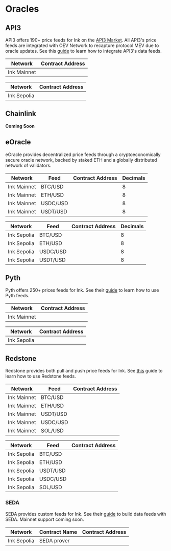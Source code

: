 
# Oracles

## API3

API3 offers 190+ price feeds for Ink on the [API3 Market](https://market.api3.org/ink). All API3's price feeds are integrated with OEV Network to recapture protocol MEV due to oracle updates. See this [guide](https://docs.api3.org/dapps/) to learn how to integrate API3's data feeds.

| Network     | Contract Address                                                                                                                                                          |
| ----------- | ------------------------------------------------------------------------------------------------------------------------------------------------------------------------- |
| Ink Mainnet | <CopyableCode code="0x709944a48cAf83535e43471680fDA4905FB3920a" href="https://explorer.inkonchain.com/address/0x709944a48cAf83535e43471680fDA4905FB3920a?tab=contract" /> |

| Network     | Contract Address                                                                                                                                                                  |
| ----------- | --------------------------------------------------------------------------------------------------------------------------------------------------------------------------------- |
| Ink Sepolia | <CopyableCode code="0x709944a48cAf83535e43471680fDA4905FB3920a" href="https://explorer-sepolia.inkonchain.com/address/0x709944a48cAf83535e43471680fDA4905FB3920a?tab=contract" /> |


## Chainlink

**Coming Soon**

## eOracle

eOracle provides decentralized price feeds through a cryptoeconomically secure oracle network, backed by staked ETH and a globally distributed network of validators.

| Network     | Feed     | Contract Address                                                                                                                                                          | Decimals |
| ----------- | -------- | ------------------------------------------------------------------------------------------------------------------------------------------------------------------------- | -------- |
| Ink Mainnet | BTC/USD  | <CopyableCode code="0xc1a823069a4439f9A5C5008eA38346d587028D37" href="https://explorer.inkonchain.com/address/0xc1a823069a4439f9A5C5008eA38346d587028D37?tab=contract" /> |    8     |
| Ink Mainnet | ETH/USD  | <CopyableCode code="0xdFc720E1ef024bfc768ed9E6F0e7Fc80E28f8CFA" href="https://explorer.inkonchain.com/address/0xdFc720E1ef024bfc768ed9E6F0e7Fc80E28f8CFA?tab=contract" /> |    8     |
| Ink Mainnet | USDC/USD | <CopyableCode code="0xF1d7c07d6DAA1200a137ea1146E1f8c5D6Fc0223" href="https://explorer.inkonchain.com/address/0xF1d7c07d6DAA1200a137ea1146E1f8c5D6Fc0223?tab=contract" /> |    8     |
| Ink Mainnet | USDT/USD | <CopyableCode code="0xd37D8878ed854027CB3a71907b95677BB0477baf" href="https://explorer.inkonchain.com/address/0xd37D8878ed854027CB3a71907b95677BB0477baf?tab=contract" /> |    8     |

| Network     | Feed     | Contract Address                                                                                                                                                                  | Decimals |
| ----------- | -------- | --------------------------------------------------------------------------------------------------------------------------------------------------------------------------------- | -------- |
| Ink Sepolia | BTC/USD  | <CopyableCode code="0xD4bc859E0de1bAc03A5b9Ffaf71393328EB1B274" href="https://explorer-sepolia.inkonchain.com/address/0xD4bc859E0de1bAc03A5b9Ffaf71393328EB1B274?tab=contract" /> |    8     |
| Ink Sepolia | ETH/USD  | <CopyableCode code="0x71bafCA6F2181C16173Dc3FAeF49090e687238D6" href="https://explorer-sepolia.inkonchain.com/address/0x71bafCA6F2181C16173Dc3FAeF49090e687238D6?tab=contract" /> |    8     |
| Ink Sepolia | USDC/USD | <CopyableCode code="0x5e2C566F9B8859fF42E78F7A9540efAb9Ae71DE1" href="https://explorer-sepolia.inkonchain.com/address/0x5e2C566F9B8859fF42E78F7A9540efAb9Ae71DE1?tab=contract" /> |    8     |
| Ink Sepolia | USDT/USD | <CopyableCode code="0x23552E6Ca60D94a519F66D4CF4A958049f98c652" href="https://explorer-sepolia.inkonchain.com/address/0x23552E6Ca60D94a519F66D4CF4A958049f98c652?tab=contract" /> |    8     |



## Pyth

Pyth offers 250+ prices feeds for Ink.
See their [guide](https://docs.pyth.network/price-feeds/getting-started) to learn how to use Pyth feeds.

| Network     | Contract Address                                                                                                                                                          |
| ----------- | ------------------------------------------------------------------------------------------------------------------------------------------------------------------------- |
| Ink Mainnet | <CopyableCode code="0x2880aB155794e7179c9eE2e38200202908C17B43" href="https://explorer.inkonchain.com/address/0x2880aB155794e7179c9eE2e38200202908C17B43?tab=contract" /> |

| Network     | Contract Address                                                                                                                                                                  |
| ----------- | --------------------------------------------------------------------------------------------------------------------------------------------------------------------------------- |
| Ink Sepolia | <CopyableCode code="0x2880aB155794e7179c9eE2e38200202908C17B43" href="https://explorer-sepolia.inkonchain.com/address/0x2880aB155794e7179c9eE2e38200202908C17B43?tab=contract" /> |

## Redstone

Redstone provides both pull and push price feeds for Ink. See [this](https://docs.redstone.finance/docs/get-started/supported-chains/) guide to learn how to use Redstone feeds.

| Network     | Feed     | Contract Address                                                                                                                                                          |
| ----------- | -------- | ------------------------------------------------------------------------------------------------------------------------------------------------------------------------- |
| Ink Mainnet | BTC/USD  | <CopyableCode code="0x13433B1949d9141Be52Ae13Ad7e7E4911228414e" href="https://explorer.inkonchain.com/address/0x13433B1949d9141Be52Ae13Ad7e7E4911228414e?tab=contract" /> |
| Ink Mainnet | ETH/USD  | <CopyableCode code="0xe5867B1d421f0b52697F16e2ac437e87d66D5fbF" href="https://explorer.inkonchain.com/address/0xe5867B1d421f0b52697F16e2ac437e87d66D5fbF?tab=contract" /> |
| Ink Mainnet | USDT/USD | <CopyableCode code="0xb4fe9028A4D4D8B3d00e52341F2BB0798860532C" href="https://explorer.inkonchain.com/address/0xb4fe9028A4D4D8B3d00e52341F2BB0798860532C?tab=contract" /> |
| Ink Mainnet | USDC/USD | <CopyableCode code="0x58fa68A373956285dDfb340EDf755246f8DfCA16" href="https://explorer.inkonchain.com/address/0x58fa68A373956285dDfb340EDf755246f8DfCA16?tab=contract" /> |
| Ink Mainnet | SOL/USD  | <CopyableCode code="0xD15862FC3D5407A03B696548b6902D6464A69b8c" href="https://explorer.inkonchain.com/address/0xD15862FC3D5407A03B696548b6902D6464A69b8c?tab=contract" /> |

| Network     | Feed     | Contract Address                                                                                                                                                                  |
| ----------- | -------- | --------------------------------------------------------------------------------------------------------------------------------------------------------------------------------- |
| Ink Sepolia | BTC/USD  | <CopyableCode code="0xf1454949C6dEdfb500ae63Aa6c784Aa1Dde08A6c" href="https://explorer-sepolia.inkonchain.com/address/0xf1454949C6dEdfb500ae63Aa6c784Aa1Dde08A6c?tab=contract" /> |
| Ink Sepolia | ETH/USD  | <CopyableCode code="0xb4fe9028A4D4D8B3d00e52341F2BB0798860532C" href="https://explorer-sepolia.inkonchain.com/address/0xb4fe9028A4D4D8B3d00e52341F2BB0798860532C?tab=contract" /> |
| Ink Sepolia | USDT/USD | <CopyableCode code="0xb9D0073aCb296719C26a8BF156e4b599174fe1d5" href="https://explorer-sepolia.inkonchain.com/address/0xb9D0073aCb296719C26a8BF156e4b599174fe1d5?tab=contract" /> |
| Ink Sepolia | USDC/USD | <CopyableCode code="0xb67047eDF6204F4C81333248dA71F8387050790C" href="https://explorer-sepolia.inkonchain.com/address/0xb67047eDF6204F4C81333248dA71F8387050790C?tab=contract" /> |
| Ink Sepolia | SOL/USD  | <CopyableCode code="0xE94c9f9A1893f23be38A5C0394E46Ac05e8a5f8C" href="https://explorer-sepolia.inkonchain.com/address/0xE94c9f9A1893f23be38A5C0394E46Ac05e8a5f8C?tab=contract" /> |

### SEDA

SEDA provides custom feeds for Ink. See their [guide](https://docs.seda.xyz/home/for-developers/building-an-oracle-program) to build data feeds with SEDA. Mainnet support coming soon.

| Network     | Contract Name | Contract Address                                                                                                                                                                  |
| ----------- | ------------- | --------------------------------------------------------------------------------------------------------------------------------------------------------------------------------- |
| Ink Sepolia | SEDA prover   | <CopyableCode code="0x1A2FAd0f8613B588127810D066Fc43C5Bc89F927" href="https://explorer-sepolia.inkonchain.com/address/0x1A2FAd0f8613B588127810D066Fc43C5Bc89F927?tab=contract" /> |

